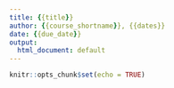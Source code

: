```yaml
---
title: {{title}}
author: {{course_shortname}}, {{dates}}
date: {{due_date}}
output:
  html_document: default
---
```


```r
knitr::opts_chunk$set(echo = TRUE)
```

